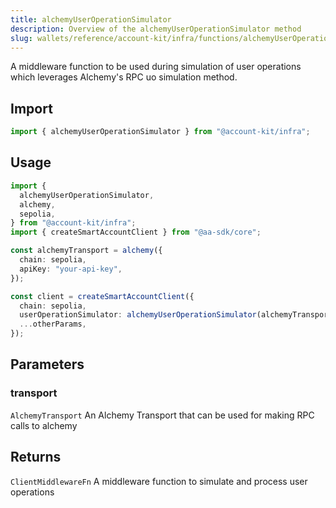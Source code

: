 ```yaml
---
title: alchemyUserOperationSimulator
description: Overview of the alchemyUserOperationSimulator method
slug: wallets/reference/account-kit/infra/functions/alchemyUserOperationSimulator
---
```




A middleware function to be used during simulation of user operations which leverages Alchemy's RPC uo simulation method.

## Import

```ts
import { alchemyUserOperationSimulator } from "@account-kit/infra";
```

## Usage

```ts
import {
  alchemyUserOperationSimulator,
  alchemy,
  sepolia,
} from "@account-kit/infra";
import { createSmartAccountClient } from "@aa-sdk/core";

const alchemyTransport = alchemy({
  chain: sepolia,
  apiKey: "your-api-key",
});

const client = createSmartAccountClient({
  chain: sepolia,
  userOperationSimulator: alchemyUserOperationSimulator(alchemyTransport),
  ...otherParams,
});
```

## Parameters

### transport

`AlchemyTransport`
An Alchemy Transport that can be used for making RPC calls to alchemy

## Returns

`ClientMiddlewareFn`
A middleware function to simulate and process user operations
